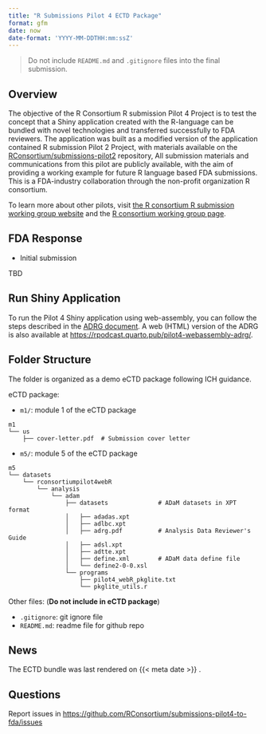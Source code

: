 ```yaml
---
title: "R Submissions Pilot 4 ECTD Package"
format: gfm
date: now
date-format: 'YYYY-MM-DDTHH:mm:ssZ'
---
```


> Do not include `README.md` and `.gitignore` files into the final submission. 

## Overview

The objective of the R Consortium R submission Pilot 4 Project is to test the concept that a Shiny application created with the R-language can be bundled with novel technologies and transferred successfully to FDA reviewers. The application was built as a modified version of the application contained R submission Pilot 2 Project, with materials available on the [RConsortium/submissions-pilot2](https://github.com/RConsortium/submissions-pilot2) repository, All submission materials and communications from this pilot are publicly available, with the aim of providing a working example for future R language based FDA submissions. This is a FDA-industry collaboration through the non-profit organization R consortium.

To learn more about other pilots, visit [the R consortium R submission working group website](https://rconsortium.github.io/submissions-wg/) and the [R consortium working group page](https://www.r-consortium.org/projects/isc-working-groups).

## FDA Response 

- Initial submission

TBD
  
## Run Shiny Application

To run the Pilot 4 Shiny application using web-assembly, you can follow the steps described in the [ADRG document](https://rsubmission-draft.us-east-1.linodeobjects.com/adrg-quarto-pdf.pdf). A web (HTML) version of the ADRG is also available at <https://rpodcast.quarto.pub/pilot4-webassembly-adrg/>.

## Folder Structure 

The folder is organized as a demo eCTD package following ICH guidance. 

eCTD package: 

- `m1/`: module 1 of the eCTD package

```
m1
└── us
    ├── cover-letter.pdf  # Submission cover letter
```

- `m5/`: module 5 of the eCTD package

```
m5
└── datasets
    └── rconsortiumpilot4webR
        └── analysis
            └── adam
                ├── datasets              # ADaM datasets in XPT format
                │   ├── adadas.xpt
                │   ├── adlbc.xpt
                │   ├── adrg.pdf          # Analysis Data Reviewer's Guide
                │   ├── adsl.xpt
                │   ├── adtte.xpt
                │   ├── define.xml        # ADaM data define file
                │   └── define2-0-0.xsl
                └── programs
                    ├── pilot4_webR_pkglite.txt
                    └── pkglite_utils.r
```
Other files: (**Do not include in eCTD package**)

- `.gitignore`: git ignore file
- `README.md`: readme file for github repo

## News

The ECTD bundle was last rendered on {{< meta date >}} .

## Questions 

Report issues in <https://github.com/RConsortium/submissions-pilot4-to-fda/issues>
